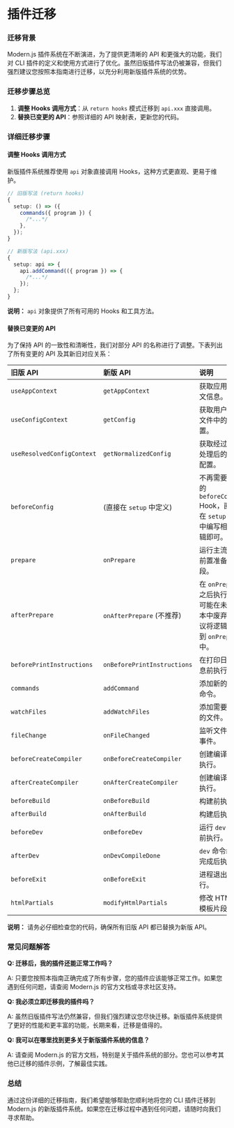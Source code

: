 # 插件迁移

### 迁移背景

Modern.js 插件系统在不断演进，为了提供更清晰的 API 和更强大的功能，我们对 CLI 插件的定义和使用方式进行了优化。虽然旧版插件写法仍被兼容，但我们强烈建议您按照本指南进行迁移，以充分利用新版插件系统的优势。

### 迁移步骤总览

1. **调整 Hooks 调用方式**：从 `return hooks` 模式迁移到 `api.xxx` 直接调用。
2. **替换已变更的 API**：参照详细的 API 映射表，更新您的代码。

### 详细迁移步骤

#### 调整 Hooks 调用方式

新版插件系统推荐使用 `api` 对象直接调用 Hooks，这种方式更直观、更易于维护。

```typescript
// 旧版写法 (return hooks)
{
  setup: () => ({
    commands({ program }) {
      /*...*/
    },
  });
}

// 新版写法 (api.xxx)
{
  setup: api => {
    api.addCommand(({ program }) => {
      /*...*/
    });
  };
}
```

**说明：** `api` 对象提供了所有可用的 Hooks 和工具方法。

#### 替换已变更的 API

为了保持 API 的一致性和清晰性，我们对部分 API 的名称进行了调整。下表列出了所有变更的 API 及其新旧对应关系：

| 旧版 API                   | 新版 API                    | 说明                                                                               |
| :------------------------- | :-------------------------- | :--------------------------------------------------------------------------------- |
| `useAppContext`            | `getAppContext`             | 获取应用上下文信息。                                                               |
| `useConfigContext`         | `getConfig`                 | 获取用户配置文件中的配置。                                                         |
| `useResolvedConfigContext` | `getNormalizedConfig`       | 获取经过插件处理后的最终配置。                                                     |
| `beforeConfig`             | (直接在 `setup` 中定义)     | 不再需要单独的 `beforeConfig` Hook，直接在 `setup` 函数中编写相关逻辑即可。        |
| `prepare`                  | `onPrepare`                 | 运行主流程的前置准备阶段。                                                         |
| `afterPrepare`             | `onAfterPrepare` (不推荐)   | 在 `onPrepare` 之后执行，但可能在未来版本中废弃。建议将逻辑合并到 `onPrepare` 中。 |
| `beforePrintInstructions`  | `onBeforePrintInstructions` | 在打印日志信息前执行。                                                             |
| `commands`                 | `addCommand`                | 添加新的 CLI 命令。                                                                |
| `watchFiles`               | `addWatchFiles`             | 添加需要监听的文件。                                                               |
| `fileChange`               | `onFileChanged`             | 监听文件变化事件。                                                                 |
| `beforeCreateCompiler`     | `onBeforeCreateCompiler`    | 创建编译器前执行。                                                                 |
| `afterCreateCompiler`      | `onAfterCreateCompiler`     | 创建编译器后执行。                                                                 |
| `beforeBuild`              | `onBeforeBuild`             | 构建前执行。                                                                       |
| `afterBuild`               | `onAfterBuild`              | 构建后执行。                                                                       |
| `beforeDev`                | `onBeforeDev`               | 运行 `dev` 命令前执行。                                                            |
| `afterDev`                 | `onDevCompileDone`          | `dev` 命令编译完成后执行。                                                         |
| `beforeExit`               | `onBeforeExit`              | 进程退出前执行。                                                                   |
| `htmlPartials`             | `modifyHtmlPartials`        | 修改 HTML 模板片段。                                                               |

**说明：** 请务必仔细检查您的代码，确保所有旧版 API 都已替换为新版 API。

### 常见问题解答

**Q: 迁移后，我的插件还能正常工作吗？**

A: 只要您按照本指南正确完成了所有步骤，您的插件应该能够正常工作。如果您遇到任何问题，请查阅 Modern.js 的官方文档或寻求社区支持。

**Q: 我必须立即迁移我的插件吗？**

A: 虽然旧版插件写法仍然兼容，但我们强烈建议您尽快迁移。新版插件系统提供了更好的性能和更丰富的功能，长期来看，迁移是值得的。

**Q: 我可以在哪里找到更多关于新版插件系统的信息？**

A: 请查阅 Modern.js 的官方文档，特别是关于插件系统的部分。您也可以参考其他已迁移的插件示例，了解最佳实践。

### 总结

通过这份详细的迁移指南，我们希望能够帮助您顺利地将您的 CLI 插件迁移到 Modern.js 的新版插件系统。如果您在迁移过程中遇到任何问题，请随时向我们寻求帮助。
